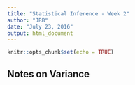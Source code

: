```yaml
---
title: "Statistical Inference - Week 2"
author: "JRB"
date: "July 23, 2016"
output: html_document
---
```


```r
knitr::opts_chunk$set(echo = TRUE)
```

## Notes on Variance



